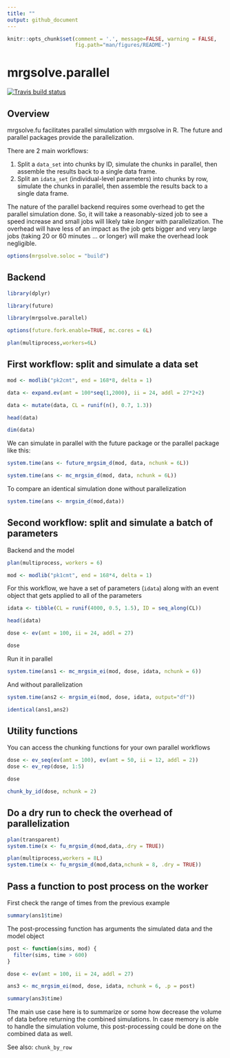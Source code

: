 ```yaml
---
title: ""
output: github_document
---
```


```r
knitr::opts_chunk$set(comment = '.', message=FALSE, warning = FALSE, 
                      fig.path="man/figures/README-")
```

# mrgsolve.parallel
<!-- badges: start -->
[![Travis build status](https://travis-ci.org/mrgsolve/mrgsolve.fu.svg?branch=master)](https://travis-ci.org/mrgsolve/mrgsolve.fu)
<!-- badges: end -->

## Overview
mrgsolve.fu facilitates parallel simulation with mrgsolve in R.  The 
future and parallel packages provide the parallelization.  

There are 2 main workflows:

1. Split a `data_set` into chunks by ID, simulate the chunks in parallel, then 
   assemble the results back to a single data frame.
1. Split an `idata_set` (individual-level parameters) into chunks by row, 
   simulate the chunks in parallel, then assemble the results back to a single
   data frame.

The nature of the parallel backend requires some overhead to get the 
parallel simulation done.  So, it will take a reasonably-sized job to see 
a speed increase and small jobs will likely take *longer* with parallelization.
The overhead will have less of an impact as the job gets bigger and very large
jobs (taking 20 or 60 minutes ... or longer) will make the overhead look 
negligible. 


```r
options(mrgsolve.soloc = "build")
```

## Backend 

```r
library(dplyr)

library(future)

library(mrgsolve.parallel)

options(future.fork.enable=TRUE, mc.cores = 6L)

plan(multiprocess,workers=6L)

```
## First workflow: split and simulate a data set

```r
mod <- modlib("pk2cmt", end = 168*8, delta = 1)

data <- expand.ev(amt = 100*seq(1,2000), ii = 24, addl = 27*2+2) 

data <- mutate(data, CL = runif(n(), 0.7, 1.3))

head(data)

dim(data)
```

We can simulate in parallel with the future package or the parallel package like this:
```r
system.time(ans <- future_mrgsim_d(mod, data, nchunk = 6L))

system.time(ans <- mc_mrgsim_d(mod, data, nchunk = 6L))
```

To compare an identical simulation done without parallelization
```r
system.time(ans <- mrgsim_d(mod,data))
```

## Second workflow: split and simulate a batch of parameters

Backend and the model
```r
plan(multiprocess, workers = 6)

mod <- modlib("pk1cmt", end = 168*4, delta = 1)
```

For this workflow, we have a set of parameters (`idata`) along with an 
event object that gets applied to all of the parameters
```r
idata <- tibble(CL = runif(4000, 0.5, 1.5), ID = seq_along(CL))

head(idata)
```

```r
dose <- ev(amt = 100, ii = 24, addl = 27)

dose
```

Run it in parallel
```r
system.time(ans1 <- mc_mrgsim_ei(mod, dose, idata, nchunk = 6))
```

And without parallelization

```r
system.time(ans2 <- mrgsim_ei(mod, dose, idata, output="df"))

identical(ans1,ans2)
```

## Utility functions 

You can access the chunking functions for your own parallel workflows

```r
dose <- ev_seq(ev(amt = 100), ev(amt = 50, ii = 12, addl = 2))
dose <- ev_rep(dose, 1:5)

dose

chunk_by_id(dose, nchunk = 2)
```


## Do a dry run to check the overhead of parallelization

```r
plan(transparent)
system.time(x <- fu_mrgsim_d(mod,data,.dry = TRUE))

plan(multiprocess,workers = 8L)
system.time(x <- fu_mrgsim_d(mod,data,nchunk = 8, .dry = TRUE))

```

## Pass a function to post process on the worker

First check the range of times from the previous example

```r
summary(ans1$time)
```

The post-processing function has arguments the simulated data and the 
model object
```r
post <- function(sims, mod) {
  filter(sims, time > 600)  
}

dose <- ev(amt = 100, ii = 24, addl = 27)

ans3 <- mc_mrgsim_ei(mod, dose, idata, nchunk = 6, .p = post)
```

```r
summary(ans3$time)

```

The main use case here is to summarize or some how decrease the volume of data
before returning the combined simulations.  In case memory is able to handle
the simulation volume, this post-processing could be done on the combined
data as well.

See also: `chunk_by_row`
